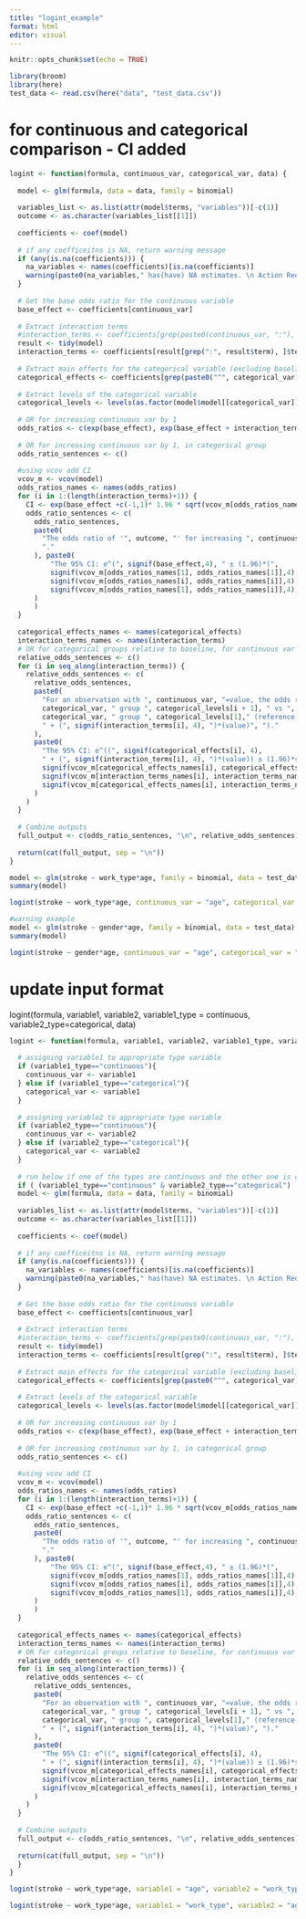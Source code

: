 ```yaml
---
title: "logint_example"
format: html
editor: visual
---
```


```r
knitr::opts_chunk$set(echo = TRUE)
```

```r
library(broom)
library(here)
test_data <- read.csv(here("data", "test_data.csv"))
```

# for continuous and categorical comparison - CI added

```r
logint <- function(formula, continuous_var, categorical_var, data) {
  
  model <- glm(formula, data = data, family = binomial)
  
  variables_list <- as.list(attr(model$terms, "variables"))[-c(1)]
  outcome <- as.character(variables_list[[1]])
  
  coefficients <- coef(model)
  
  # if any coefficeitns is NA, return warning message
  if (any(is.na(coefficients))) {
    na_variables <- names(coefficients)[is.na(coefficients)]
    warning(paste0(na_variables," has(have) NA estimates. \n Action Required: Consider re-specifying the model or re-examining interaction terms for meaningfulness. \n"))
  }
  
  # Get the base odds ratio for the continuous variable
  base_effect <- coefficients[continuous_var]
  
  # Extract interaction terms
  #interaction_terms <- coefficients[grep(paste0(continuous_var, ":"), names(coefficients))]
  result <- tidy(model)
  interaction_terms <- coefficients[result[grep(":", result$term), ]$term]
  
  # Extract main effects for the categorical variable (excluding baseline)
  categorical_effects <- coefficients[grep(paste0("^", categorical_var), names(coefficients))]
  
  # Extract levels of the categorical variable
  categorical_levels <- levels(as.factor(model$model[[categorical_var]]))
  
  # OR for increasing continuous var by 1
  odds_ratios <- c(exp(base_effect), exp(base_effect + interaction_terms))
  
  # OR for increasing continuous var by 1, in categorical group
  odds_ratio_sentences <- c()
  
  #using vcov add CI
  vcov_m <- vcov(model)
  odds_ratios_names <- names(odds_ratios)
  for (i in 1:(length(interaction_terms)+1)) {
    CI <- exp(base_effect +c(-1,1)* 1.96 * sqrt(vcov_m[odds_ratios_names[1], odds_ratios_names[1]] + vcov_m[odds_ratios_names[i], odds_ratios_names[i]] + 2*vcov_m[odds_ratios_names[1], odds_ratios_names[i]]))
    odds_ratio_sentences <- c(
      odds_ratio_sentences,
      paste0(
        "The odds ratio of '", outcome, "' for increasing ", continuous_var, " by one unit in ", categorical_var, " group ",categorical_levels[i]," = ", signif(odds_ratios[i], 4),
        "."
      ), paste0(
          "The 95% CI: e^(", signif(base_effect,4), " ± (1.96)*(",
          signif(vcov_m[odds_ratios_names[1], odds_ratios_names[1]],4), " + ",
          signif(vcov_m[odds_ratios_names[i], odds_ratios_names[i]],4), " + ",
          signif(vcov_m[odds_ratios_names[1], odds_ratios_names[i]],4), ")) = (", signif(CI[1],4), ", ", signif(CI[2],4), ").\n"
      )
      )
  }
  
  categorical_effects_names <- names(categorical_effects)
  interaction_terms_names <- names(interaction_terms)
  # OR for categorical groups relative to baseline, for continuous var
  relative_odds_sentences <- c()
  for (i in seq_along(interaction_terms)) {
    relative_odds_sentences <- c(
      relative_odds_sentences,
      paste0(
        "For an observation with ", continuous_var, "=value, the odds ratio of '", outcome, "' for ",
        categorical_var, " group ", categorical_levels[i + 1], " vs ", 
        categorical_var, " group ", categorical_levels[1]," (reference level) is e^(", signif(categorical_effects[i], 4), 
        " + (", signif(interaction_terms[i], 4), ")*(value)", ")."
      ),
      paste0(
        "The 95% CI: e^((", signif(categorical_effects[i], 4), 
        " + (", signif(interaction_terms[i], 4), ")*(value)) ± (1.96)*sqrt(",
        signif(vcov_m[categorical_effects_names[i], categorical_effects_names[i]],4), " + ",
        signif(vcov_m[interaction_terms_names[i], interaction_terms_names[i]],4), " + 2*(value)*(",
        signif(vcov_m[categorical_effects_names[i], interaction_terms_names[i]],4), "))). \n"
      )
    )
  }
  
  # Combine outputs
  full_output <- c(odds_ratio_sentences, "\n", relative_odds_sentences)
  
  return(cat(full_output, sep = "\n"))
}
```

```r
model <- glm(stroke ~ work_type*age, family = binomial, data = test_data)
summary(model)
```

```r
logint(stroke ~ work_type*age, continuous_var = "age", categorical_var = "work_type", data=test_data)
```

```r
#warning example
model <- glm(stroke ~ gender*age, family = binomial, data = test_data)
summary(model)

logint(stroke ~ gender*age, continuous_var = "age", categorical_var = "gender", data=test_data)
```

# update input format
logint(formula, variable1, variable2, variable1_type = continuous, variable2_type=categorical, data)
```r
logint <- function(formula, variable1, variable2, variable1_type, variable2_type, data) {
  
  # assigning variable1 to appropriate type variable
  if (variable1_type=="continuous"){
    continuous_var <- variable1
  } else if (variable1_type=="categorical"){
    categorical_var <- variable1
  }
  
  # assigning variable2 to appropriate type variable
  if (variable2_type=="continuous"){
    continuous_var <- variable2
  } else if (variable2_type=="categorical"){
    categorical_var <- variable2
  }
  
  # run below if one of the types are continuous and the other one is categorical
  if ( (variable1_type=="continuous" & variable2_type=="categorical") | (variable1_type=="categorical" & variable2_type=="continuous")){
  model <- glm(formula, data = data, family = binomial)
  
  variables_list <- as.list(attr(model$terms, "variables"))[-c(1)]
  outcome <- as.character(variables_list[[1]])
  
  coefficients <- coef(model)
  
  # if any coefficeitns is NA, return warning message
  if (any(is.na(coefficients))) {
    na_variables <- names(coefficients)[is.na(coefficients)]
    warning(paste0(na_variables," has(have) NA estimates. \n Action Required: Consider re-specifying the model or re-examining interaction terms for meaningfulness. \n"))
  }
  
  # Get the base odds ratio for the continuous variable
  base_effect <- coefficients[continuous_var]
  
  # Extract interaction terms
  #interaction_terms <- coefficients[grep(paste0(continuous_var, ":"), names(coefficients))]
  result <- tidy(model)
  interaction_terms <- coefficients[result[grep(":", result$term), ]$term]
  
  # Extract main effects for the categorical variable (excluding baseline)
  categorical_effects <- coefficients[grep(paste0("^", categorical_var), names(coefficients))]
  
  # Extract levels of the categorical variable
  categorical_levels <- levels(as.factor(model$model[[categorical_var]]))
  
  # OR for increasing continuous var by 1
  odds_ratios <- c(exp(base_effect), exp(base_effect + interaction_terms))
  
  # OR for increasing continuous var by 1, in categorical group
  odds_ratio_sentences <- c()
  
  #using vcov add CI
  vcov_m <- vcov(model)
  odds_ratios_names <- names(odds_ratios)
  for (i in 1:(length(interaction_terms)+1)) {
    CI <- exp(base_effect +c(-1,1)* 1.96 * sqrt(vcov_m[odds_ratios_names[1], odds_ratios_names[1]] + vcov_m[odds_ratios_names[i], odds_ratios_names[i]] + 2*vcov_m[odds_ratios_names[1], odds_ratios_names[i]]))
    odds_ratio_sentences <- c(
      odds_ratio_sentences,
      paste0(
        "The odds ratio of '", outcome, "' for increasing ", continuous_var, " by one unit in ", categorical_var, " group ",categorical_levels[i]," = ", signif(odds_ratios[i], 4),
        "."
      ), paste0(
          "The 95% CI: e^(", signif(base_effect,4), " ± (1.96)*(",
          signif(vcov_m[odds_ratios_names[1], odds_ratios_names[1]],4), " + ",
          signif(vcov_m[odds_ratios_names[i], odds_ratios_names[i]],4), " + ",
          signif(vcov_m[odds_ratios_names[1], odds_ratios_names[i]],4), ")) = (", signif(CI[1],4), ", ", signif(CI[2],4), ").\n"
      )
      )
  }
  
  categorical_effects_names <- names(categorical_effects)
  interaction_terms_names <- names(interaction_terms)
  # OR for categorical groups relative to baseline, for continuous var
  relative_odds_sentences <- c()
  for (i in seq_along(interaction_terms)) {
    relative_odds_sentences <- c(
      relative_odds_sentences,
      paste0(
        "For an observation with ", continuous_var, "=value, the odds ratio of '", outcome, "' for ",
        categorical_var, " group ", categorical_levels[i + 1], " vs ", 
        categorical_var, " group ", categorical_levels[1]," (reference level) is e^(", signif(categorical_effects[i], 4), 
        " + (", signif(interaction_terms[i], 4), ")*(value)", ")."
      ),
      paste0(
        "The 95% CI: e^((", signif(categorical_effects[i], 4), 
        " + (", signif(interaction_terms[i], 4), ")*(value)) ± (1.96)*sqrt(",
        signif(vcov_m[categorical_effects_names[i], categorical_effects_names[i]],4), " + ",
        signif(vcov_m[interaction_terms_names[i], interaction_terms_names[i]],4), " + 2*(value)*(",
        signif(vcov_m[categorical_effects_names[i], interaction_terms_names[i]],4), "))). \n"
      )
    )
  }
  
  # Combine outputs
  full_output <- c(odds_ratio_sentences, "\n", relative_odds_sentences)
  
  return(cat(full_output, sep = "\n"))
  }
}
```

```r
logint(stroke ~ work_type*age, variable1 = "age", variable2 = "work_type", variable1_type = "continuous", variable2_type = "categorical",data=test_data)
```
```r
logint(stroke ~ work_type*age, variable1 = "work_type", variable2 = "age", variable1_type = "categorical", variable2_type = "continuous",data=test_data)
```
